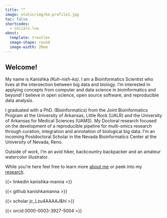 ```yaml
---
title: ""
image: static/img/km-profile1.jpg
toc: false
shortcodes: 
  - socials.lua
about: 
  template: trestles
  image-shape: round
  image-width: 20em
---
```


## Welcome!

My name is Kanishka *(Kuh-nish-ka)*. I am a Bioinformatics Scientist who lives at the intersection between big data and biology. I'm interested in applying concepts from computer and data science in bioinformatics and beyond! I believe in open science, open source software, and reproducible data analysis. 

I graduated with a PhD. (Bioinformatics) from the Joint Bioinformatics Program at the University of Arkansas, Little Rock (UALR) and the University of Arkansas for Medical Sciences (UAMS). My Doctoral research focused on the development of a reproducible pipeline for multi-omics research through curation, integration and annotation of biological big data. I'm an incoming Postdoctoral Scholar in the Nevada Bioinformatics Center at the University of Nevada, Reno. 

Outside of work, I'm an avid hiker, backcountry backpacker and an amateur watercolor illustrator.

While you're here feel free to learn more [about me](https://kanishkamanna.github.io/about.html) or peek into my [research](https://kanishkamanna.github.io/research.html).

{{< linkedin kanishka-manna >}}

{{< github kanishkamanna >}}

{{< scholar jc_Lzu4AAAAJ&hl >}}

{{< orcid 0000-0003-3927-5004 >}}
